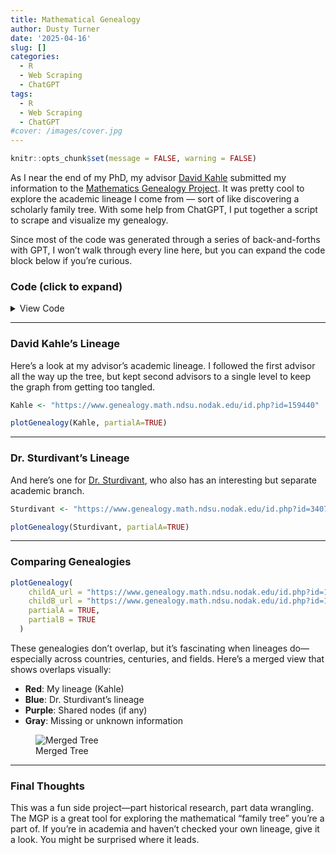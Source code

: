 ```yaml
---
title: Mathematical Genealogy
author: Dusty Turner
date: '2025-04-16'
slug: []
categories:
  - R
  - Web Scraping
  - ChatGPT
tags:
  - R
  - Web Scraping
  - ChatGPT
#cover: /images/cover.jpg
---
```


```r
knitr::opts_chunk$set(message = FALSE, warning = FALSE)
```


As I near the end of my PhD, my advisor [David Kahle](https://www.kahle.io/) submitted my information to the [Mathematics Genealogy Project](https://www.genealogy.math.ndsu.nodak.edu/index.php). It was pretty cool to explore the academic lineage I come from — sort of like discovering a scholarly family tree. With some help from ChatGPT, I put together a script to scrape and visualize my genealogy.

Since most of the code was generated through a series of back-and-forths with GPT, I won’t walk through every line here, but you can expand the code block below if you’re curious. 


### Code (click to expand)

<details>
<summary>View Code</summary>

```r
library(tidyverse)
library(rvest)
library(xml2)
library(stringr)
library(igraph)
library(ggraph)
library(memoise)

# ---------------------------
# 1) Single-Pass Page Parser
# ---------------------------
# Memoized so each page is fetched only once
raw_parse_mgp_page <- function(url) {
  Sys.sleep(0.5)
  message("Fetching page: ", url)
  
  page_html <- tryCatch(read_html(url), error=function(e) NULL)
  if (is.null(page_html)) {
    return(list(name=NA_character_, year=NA_character_, advisors=character(0)))
  }
  
  # Name
  h2_node <- html_node(page_html, "h2")
  nm <- NA_character_
  if (!is.null(h2_node) && !is.na(h2_node)) {
    nm <- str_squish(html_text(h2_node, trim=TRUE))
  }
  
  # Year
  div_node <- html_node(page_html, xpath="//div[contains(., 'Ph.D. ')]")
  yr <- NA_character_
  if (!is.null(div_node) && !is.na(div_node)) {
    txt <- html_text(div_node, trim=TRUE)
    found <- str_extract(txt, "\\b\\d{4}\\b")
    if (!is.na(found)) {
      yr <- found
    }
  }
  
  # Advisors
  adv_pars  <- html_nodes(page_html, xpath="//p[contains(., 'Advisor')]")
  adv_links <- html_nodes(adv_pars, "a")
  advs <- character(0)
  if (length(adv_links) > 0) {
    hrefs     <- na.omit(html_attr(adv_links, "href"))
    abs_links <- vapply(hrefs, function(x) url_absolute(x, url), character(1))
    pat       <- "id\\.php\\?id=[0-9]+$"
    advs      <- abs_links[grepl(pat, abs_links)]
  }
  
  list(name=nm, year=yr, advisors=advs)
}
parse_mgp_page <- memoise(raw_parse_mgp_page)

# ---------------------------
# 2) One-level parse for secondary advisors
# ---------------------------
collect_secondary_one_level <- function(sec_url, visited, name_map, year_map) {
  if (sec_url %in% visited) {
    return(list(
      visited=visited,
      name_map=name_map,
      year_map=year_map,
      edges=data.frame(child=character(0), advisor=character(0))
    ))
  }
  visited <- c(visited, sec_url)
  
  info_sec <- parse_mgp_page(sec_url)
  name_map[[sec_url]] <- info_sec$name
  year_map[[sec_url]] <- info_sec$year
  
  edges_here <- data.frame(child=character(0), advisor=character(0))
  if (length(info_sec$advisors)>0) {
    firstA <- info_sec$advisors[1]
    edges_here <- data.frame(child=sec_url, advisor=firstA, stringsAsFactors=FALSE)
    
    if (!(firstA %in% visited)) {
      visited <- c(visited, firstA)
      infoA <- parse_mgp_page(firstA)
      name_map[[firstA]] <- infoA$name
      year_map[[firstA]] <- infoA$year
    }
  }
  
  list(visited=visited, name_map=name_map, year_map=year_map, edges=edges_here)
}

# ---------------------------
# 3) collect_ancestors()
#    - Full recursion on first advisor
#    - partial or full recursion for secondaries
# ---------------------------
collect_ancestors <- function(start_url,
                              visited=NULL,
                              name_map=NULL,
                              year_map=NULL,
                              partial_secondary=TRUE) {
  if (is.null(visited))  visited  <- character(0)
  if (is.null(name_map)) name_map <- list()
  if (is.null(year_map)) year_map <- list()
  
  if (start_url %in% visited) {
    return(list(
      visited=visited,
      name_map=name_map,
      year_map=year_map,
      edges=data.frame(child=character(0), advisor=character(0))
    ))
  }
  visited <- c(visited, start_url)
  
  info <- parse_mgp_page(start_url)
  name_map[[start_url]] <- info$name
  year_map[[start_url]] <- info$year
  
  if (length(info$advisors)>0) {
    edges_here <- data.frame(
      child   = rep(start_url, length(info$advisors)),
      advisor = info$advisors,
      stringsAsFactors=FALSE
    )
  } else {
    edges_here <- data.frame(child=character(0), advisor=character(0))
  }
  all_edges <- edges_here
  
  if (length(info$advisors) > 0) {
    # fully recurse on first advisor
    firstA <- info$advisors[1]
    r_first <- collect_ancestors(
      firstA, visited, name_map, year_map,
      partial_secondary=partial_secondary
    )
    visited   <- r_first$visited
    name_map  <- r_first$name_map
    year_map  <- r_first$year_map
    all_edges <- rbind(all_edges, r_first$edges)
    
    # secondary advisors
    if (length(info$advisors) > 1) {
      for (sec in info$advisors[-1]) {
        if (partial_secondary) {
          # parse them once
          r_sec <- collect_secondary_one_level(sec, visited, name_map, year_map)
        } else {
          # same recursion
          r_sec <- collect_ancestors(sec, visited, name_map, year_map,
                                     partial_secondary=FALSE)
        }
        visited   <- r_sec$visited
        name_map  <- r_sec$name_map
        year_map  <- r_sec$year_map
        all_edges <- rbind(all_edges, r_sec$edges)
      }
    }
  }
  
  list(
    visited=visited,
    name_map=name_map,
    year_map=year_map,
    edges=all_edges
  )
}

# ---------------------------
# 4) Build a single genealogical "tree" for childUrl
#    => color = child's last name
# ---------------------------
get_last_name <- function(full_name) {
  if (is.na(full_name) || !nzchar(full_name)) return("Unknown")
  parts <- str_split(full_name, "\\s+")[[1]]
  tail(parts,1)
}

build_one_tree <- function(child_url, partial_secondary=TRUE) {
  # parse child's page once to get child's last name
  child_info   <- parse_mgp_page(child_url)
  child_name   <- child_info$name
  child_last   <- get_last_name(child_name)
  if (!nzchar(child_last)) child_last <- "Unknown"
  
  # gather
  res <- collect_ancestors(child_url, partial_secondary=partial_secondary)
  
  visited_urls <- res$visited
  edges_df     <- res$edges
  
  node_df <- data.frame(
    url   = visited_urls,
    name  = sapply(visited_urls, function(u) res$name_map[[u]]),
    year  = sapply(visited_urls, function(u) res$year_map[[u]]),
    color = child_last,   # entire set => child's last name
    stringsAsFactors=FALSE
  )
  edges_igraph <- edges_df %>% rename(from=advisor, to=child)
  
  list(nodes=node_df, edges=edges_igraph)
}

# ---------------------------
# 5) Merge genealogies => single igraph with color mixture
# ---------------------------
merge_two_trees <- function(treeA, treeB) {
  merged_nodes <- full_join(treeA$nodes, treeB$nodes, by="url", suffix=c(".A",".B"))
  merged_nodes <- merged_nodes %>%
    mutate(
      final_name = coalesce(name.A, name.B),
      final_year = coalesce(year.A, year.B),
      color_combined = case_when(
        !is.na(color.A) & !is.na(color.B) ~ "shared",
        !is.na(color.A)                   ~ color.A,
        !is.na(color.B)                   ~ color.B,
        TRUE                              ~ "unknown"
      )
    ) %>%
    select(
      url,
      name  = final_name,
      year  = final_year,
      color = color_combined
    )
  
  merged_edges <- bind_rows(treeA$edges, treeB$edges) %>% distinct()
  merged_edges <- merged_edges %>%
    filter(from %in% merged_nodes$url, to %in% merged_nodes$url)
  
  g <- graph_from_data_frame(merged_edges, directed=TRUE, vertices=merged_nodes)
  return(g)
}

# ---------------------------
# 6) A single function that either:
#    - Plots a single genealogical tree, or
#    - Merges two genealogies & plots them
# ---------------------------
plotGenealogy <- function(childA_url,
                          childB_url=NULL,
                          partialA=TRUE,
                          partialB=TRUE) {
  # If only one genealogical set => no legend needed
  single_mode <- is.null(childB_url)

  # Build graph
  if (single_mode) {
    treeA <- build_one_tree(childA_url, partial_secondary=partialA)
    g <- graph_from_data_frame(treeA$edges, directed=TRUE, vertices=treeA$nodes)
  } else {
    # two genealogies => merge
    treeA <- build_one_tree(childA_url, partial_secondary=partialA)
    treeB <- build_one_tree(childB_url, partial_secondary=partialB)
    g     <- merge_two_trees(treeA, treeB)
  }

  # if "label" is missing => name+year
  if (! "label" %in% vertex_attr_names(g)) {
    V(g)$label <- paste0(
      ifelse(is.na(V(g)$name), "??", V(g)$name),
      " (",
      ifelse(is.na(V(g)$year), "??", V(g)$year),
      ")"
    )
  }

  # layered approach => 'sugiyama'
  layout_sugiyama <- create_layout(g, layout="sugiyama")

  p <- ggraph(layout_sugiyama) +
    geom_edge_link(
      arrow=arrow(length=unit(2,"mm")),
      end_cap=circle(2,"mm"),
      alpha=0.6,
      check_overlap=TRUE
    ) +
    geom_node_point(aes(color=color), size=4) +
    geom_node_text(aes(label=label), hjust=0, nudge_x=0.1, check_overlap=TRUE) +
    theme_void()

  # Gather the color categories
  node_cols <- unique(V(g)$color)
  # special => "shared","unknown"
  special_cols <- c("shared","unknown")
  last_names <- setdiff(node_cols, special_cols)

  # Build color map
  color_map <- c()
  i <- 1
  # quick palette
  color_for_name <- function(nm, i) {
    if (i==1) return("red")
    if (i==2) return("blue")
    # fallback => others
    palette <- c("green","orange","cyan","brown","hotpink","black")
    if ((i-2) <= length(palette)) {
      return(palette[i-2])
    }
    return("black")
  }
  for (ln in last_names) {
    color_map[ln] <- color_for_name(ln, i)
    i <- i+1
  }
  color_map["shared"]  <- "purple"
  color_map["unknown"] <- "grey"

  # label map
  label_map <- c()
  for (ln in last_names) {
    label_map[ln] <- ln
  }
  label_map["shared"]  <- "shared"
  label_map["unknown"] <- "unknown"

  # add scale
  p <- p + scale_color_manual(
    name   = "Genealogy",
    values = color_map,
    breaks = names(label_map),
    labels = label_map
  )

  # If single genealogical set => hide the legend
  if (single_mode) {
    p <- p + theme(legend.position="none")
  }

  print(p)
  invisible(p)
}
```

</details>

---

### David Kahle’s Lineage

Here’s a look at my advisor’s academic lineage. I followed the first advisor all the way up the tree, but kept second advisors to a single level to keep the graph from getting too tangled.


```r
Kahle <- "https://www.genealogy.math.ndsu.nodak.edu/id.php?id=159440"

plotGenealogy(Kahle, partialA=TRUE)
```





---

### Dr. Sturdivant’s Lineage

And here’s one for [Dr. Sturdivant](https://www.genealogy.math.ndsu.nodak.edu/id.php?id=145799), who also has an interesting but separate academic branch.

```r
Sturdivant <- "https://www.genealogy.math.ndsu.nodak.edu/id.php?id=34072"

plotGenealogy(Sturdivant, partialA=TRUE)
```

---

### Comparing Genealogies

```r
plotGenealogy(
    childA_url = "https://www.genealogy.math.ndsu.nodak.edu/id.php?id=159440",
    childB_url = "https://www.genealogy.math.ndsu.nodak.edu/id.php?id=145799",
    partialA = TRUE,
    partialB = TRUE
  )

```


These genealogies don’t overlap, but it’s fascinating when lineages do—especially across countries, centuries, and fields. Here’s a merged view that shows overlaps visually:

- **Red**: My lineage (Kahle)  
- **Blue**: Dr. Sturdivant’s lineage  
- **Purple**: Shared nodes (if any)  
- **Gray**: Missing or unknown information

![Merged Tree](/images/merged_genealogy.png)

---

### Final Thoughts

This was a fun side project—part historical research, part data wrangling. The MGP is a great tool for exploring the mathematical "family tree" you’re a part of. If you're in academia and haven't checked your own lineage, give it a look. You might be surprised where it leads.
